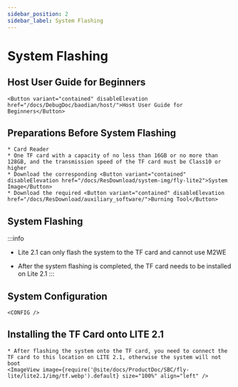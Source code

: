 ```yaml
---
sidebar_position: 2
sidebar_label: System Flashing
---
```










# System Flashing

## Host User Guide for Beginners

    <Button variant="contained" disableElevation href="/docs/DebugDoc/baodian/host/">Host User Guide for Beginners</Button>

## Preparations Before System Flashing

    * Card Reader
    * One TF card with a capacity of no less than 16GB or no more than 128GB, and the transmission speed of the TF card must be Class10 or higher
    * Download the corresponding <Button variant="contained" disableElevation href="/docs/ResDownload/system-img/fly-lite2">System Image</Button>
    * Download the required <Button variant="contained" disableElevation href="/docs/ResDownload/auxiliary_software/">Burning Tool</Button>

## System Flashing

:::info
* Lite 2.1 can only flash the system to the TF card and cannot use M2WE
* After the system flashing is completed, the TF card needs to be installed on Lite 2.1
:::

    <TF />

            

## System Configuration

    <CONFIG />


## Installing the TF Card onto LITE 2.1

    * After flashing the system onto the TF card, you need to connect the TF card to this location on LITE 2.1, otherwise the system will not boot
    <ImageView image={require('@site/docs/ProductDoc/SBC/fly-lite/lite2.1/img/tf.webp').default} size="100%" align="left" />